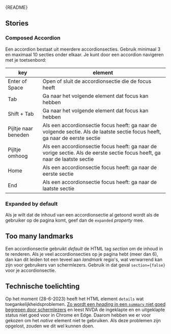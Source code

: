 
<Meta of={AccordionStories} />

<Markdown>{README}</Markdown>

<Primary />

<Controls />

## Stories

### Composed Accordion

Een accordion bestaat uit meerdere accordionsecties. Gebruik minimaal 3 en maximaal 10 secties onder elkaar. Je kunt door een accordion navigeren met je toetsenbord:

| key                  | element                                                                                                                      |
| -------------------- | ---------------------------------------------------------------------------------------------------------------------------- |
| Enter of Space       | Open of sluit de accordionsectie die de focus heeft                                                                          |
| Tab                  | Ga naar het volgende element dat focus kan hebben                                                                            |
| Shift + Tab          | Ga naar het volgende element dat focus kan hebben                                                                            |
| Pijltje naar beneden | Als een accordionsectie focus heeft: ga naar de volgende sectie. Als de laatste sectie focus heeft, ga naar de eerste sectie |
| Pijltje omhoog       | Als een accordionsectie focus heeft: ga naar de vorige sectie. Als de eerste sectie focus heeft, ga naar de laatste sectie   |
| Home                 | Als een accordionsectie focus heeft: ga naar de eerste sectie                                                                |
| End                  | Als een accordionsectie focus heeft: ga naar de laatste sectie                                                               |

<Canvas of={AccordionStories.ComposedAccordion} />

### Expanded by default

Als je wilt dat de inhoud van een accordionsectie al getoond wordt als de gebruiker op de pagina komt, geef dan de `expanded` _property_ mee.

<Canvas of={AccordionStories.ExpandedByDefault} />

## Too many landmarks

Een accordionsectie gebruikt _default_ de HTML tag _section_ om de inhoud in te renderen.
Als je veel accordionsecties op je pagina hebt (meer dan 6), dan kan dit leiden tot een teveel aan _landmark_ regio's, wat verwarrend kan zijn voor gebruikers van schermlezers.
Gebruik in dat geval `section={false}` voor je accordionsectie.

<Canvas of={AccordionStories.TooManyLandmarks} />

## Technische toelichting

Op het moment (28-6-2023) heeft het HTML element `details` wat toegankelijkheidsproblemen.
[Zo wordt een _heading_ in een `summary` niet goed begrepen door schermlezers](https://developer.mozilla.org/en-US/docs/Web/HTML/Element/summary#summaries_as_headings) en
leest NVDA de ingeklapte en en uitgeklapte status niet goed voor in Chrome en Edge. Daarom hebben we er voor gekozen om het _native_ element niet te gebruiken.
Als deze problemen zijn opgelost, zouden we dit wel kunnen doen.

